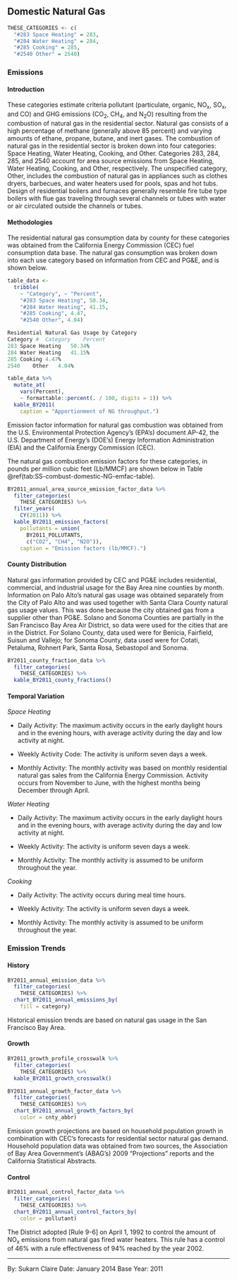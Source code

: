 ## Domestic Natural Gas

```r
THESE_CATEGORIES <- c(
  "#283 Space Heating" = 283,
  "#284 Water Heating" = 284,
  "#285 Cooking" = 285,
  "#2540 Other" = 2540)
```

### Emissions

#### Introduction {-}

These categories estimate criteria pollutant (particulate, organic, NO~x~, SO~x~, and CO) and GHG emissions (CO~2~, CH~4~, and N~2~O) resulting from the combustion of natural gas in the residential sector. Natural gas consists of a high percentage of methane (generally above 85 percent) and varying amounts of ethane, propane, butane, and inert gases. The combustion of natural gas in the residential sector is broken down into four categories: Space Heating, Water Heating, Cooking, and Other. Categories 283, 284, 285, and 2540 account for area source emissions from Space Heating, Water Heating, Cooking, and Other, respectively.  The unspecified category, Other, includes the combustion of natural gas in appliances such as clothes dryers, barbecues, and water heaters used for pools, spas and hot tubs.
Design of residential boilers and furnaces generally resemble fire tube type boilers with flue gas traveling through several channels or tubes with water or air circulated outside the channels or tubes.

#### Methodologies {-}

The residential natural gas consumption data by county for these categories was obtained from the California Energy Commission (CEC) fuel consumption data base.  The natural gas consumption was broken down into each use category based on information from CEC and PG&E, and is shown below.

```r
table_data <-
  tribble(
    ~ "Category", ~ "Percent",
    "#283 Space Heating", 50.34,
    "#284 Water Heating", 41.15,
    "#285 Cooking", 4.47, 
    "#2540 Other", 4.04)

Residential Natural Gas Usage by Category		
Category #	Category	Percent
283	Space Heating	50.34%
284	Water Heating	41.15%
285	Cooking	4.47%
2540	Other	4.04%

table_data %>%
  mutate_at(
    vars(Percent),
    ~ formattable::percent(. / 100, digits = 1)) %>%
  kable_BY2011(
    caption = "Apportionment of NG throughput.")
```

Emission factor information for natural gas combustion was obtained from the U.S. Environmental Protection Agency's (EPA's) document AP-42, the U.S. Department of Energy's (DOE's) Energy Information Administration (EIA) and the California Energy Commission (CEC).

The natural gas combustion emission factors for these categories, in pounds per million cubic feet (Lb/MMCF) are shown below in Table \@ref(tab:SS-combust-domestic-NG-emfac-table).

```r
BY2011_annual_area_source_emission_factor_data %>%
  filter_categories(
    THESE_CATEGORIES) %>%
  filter_years(
    CY(2011)) %>%
  kable_BY2011_emission_factors(
    pollutants = union(
      BY2011_POLLUTANTS,
      c("CO2", "CH4", "N2O")),
    caption = "Emission factors (lb/MMCF).")
```

#### County Distribution {-}

Natural gas information provided by CEC and PG&E includes residential, commercial, and industrial usage for the Bay Area nine counties by month. Information on Palo Alto's natural gas usage was obtained separately from the City of Palo Alto and was used together with Santa Clara County natural gas usage values. This was done because the city obtained gas from a supplier other than PG&E. Solano and Sonoma Counties are partially in the San Francisco Bay Area Air District, so data were used for the cities that are in the District. For Solano County, data used were for Benicia, Fairfield, Suisun and Vallejo; for Sonoma County, data used were for Cotati, Petaluma, Rohnert Park, Santa Rosa, Sebastopol and Sonoma.

```r
BY2011_county_fraction_data %>%
  filter_categories(
    THESE_CATEGORIES) %>%
  kable_BY2011_county_fractions()
```

#### Temporal Variation {-}

*Space Heating*

- Daily Activity: The maximum activity occurs in the early daylight hours and in the evening hours, with average activity during the day and low activity at night.

- Weekly Activity Code: The activity is uniform seven days a week.

- Monthly Activity: The monthly activity was based on monthly residential natural gas sales from the California Energy Commission. Activity occurs from November to June, with the highest months being December through April.

*Water Heating*

- Daily Activity: The maximum activity occurs in the early daylight hours and in the evening hours, with average activity during the day and low activity at night.

- Weekly Activity: The activity is uniform seven days a week.

- Monthly Activity: The monthly activity is assumed to be uniform throughout the year. 

*Cooking*

- Daily Activity: The activity occurs during meal time hours.

- Weekly Activity: The activity is uniform seven days a week.

- Monthly Activity: The monthly activity is assumed to be uniform throughout the year.

### Emission Trends

#### History {-}

```r
BY2011_annual_emission_data %>%
  filter_categories(
    THESE_CATEGORIES) %>%
  chart_BY2011_annual_emissions_by(
    fill = category) 
```

Historical emission trends are based on natural gas usage in the San Francisco Bay Area.

#### Growth {-}

```r
BY2011_growth_profile_crosswalk %>%
  filter_categories(
    THESE_CATEGORIES) %>%
  kable_BY2011_growth_crosswalk()
```

```r
BY2011_annual_growth_factor_data %>%
  filter_categories(
    THESE_CATEGORIES) %>%
  chart_BY2011_annual_growth_factors_by(
    color = cnty_abbr) 
```

Emission growth projections are based on household population growth in combination with CEC's forecasts for residential sector natural gas demand. Household population data was obtained from two sources, the Association of Bay Area Government's (ABAG's) 2009 "Projections" reports and the California Statistical Abstracts.

#### Control {-}

```r
BY2011_annual_control_factor_data %>%
  filter_categories(
    THESE_CATEGORIES) %>%
  chart_BY2011_annual_control_factors_by(
    color = pollutant) 
```

The District adopted [Rule 9-6] on April 1, 1992 to control the amount of NO~x~ emissions from natural gas fired water heaters. This rule has a control of 46% with a rule effectiveness of 94% reached by the year 2002.

***

By: Sukarn Claire 
Date: January 2014 
Base Year: 2011
